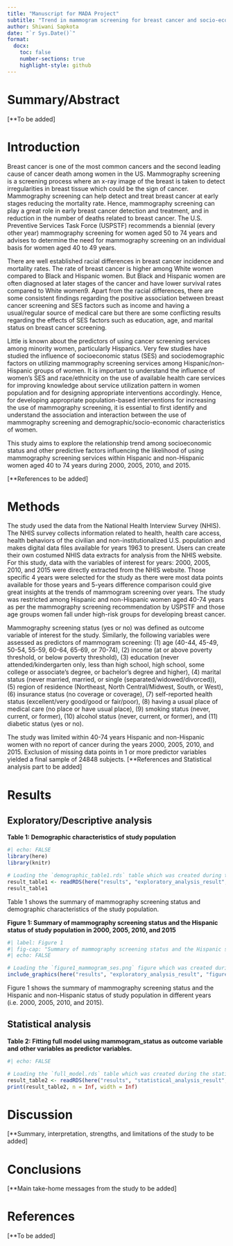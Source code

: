 ```yaml
---
title: "Manuscript for MADA Project"
subtitle: "Trend in mammogram screening for breast cancer and socio-economic status of hispanic and non-hispanic women during 2000, 2005, 2010, and 2015"
author: Shiwani Sapkota
date: "`r Sys.Date()`"
format:
  docx:
    toc: false
    number-sections: true
    highlight-style: github
---
```


# Summary/Abstract

\[\*\*To be added\]

# Introduction

Breast cancer is one of the most common cancers and the second leading cause of cancer death among women in the US. Mammography screening is a screening process where an x-ray image of the breast is taken to detect irregularities in breast tissue which could be the sign of cancer. Mammography screening can help detect and treat breast cancer at early stages reducing the mortality rate. Hence, mammography screening can play a great role in early breast cancer detection and treatment, and in reduction in the number of deaths related to breast cancer. The U.S. Preventive Services Task Force (USPSTF) recommends a biennial (every other year) mammography screening for women aged 50 to 74 years and advises to determine the need for mammography screening on an individual basis for women aged 40 to 49 years.

There are well established racial differences in breast cancer incidence and mortality rates. The rate of breast cancer is higher among White women compared to Black and Hispanic women. But Black and Hispanic women are often diagnosed at later stages of the cancer and have lower survival rates compared to White women9. Apart from the racial differences, there are some consistent findings regarding the positive association between breast cancer screening and SES factors such as income and having a usual/regular source of medical care but there are some conflicting results regarding the effects of SES factors such as education, age, and marital status on breast cancer screening.

Little is known about the predictors of using cancer screening services among minority women, particularly Hispanics. Very few studies have studied the influence of socioeconomic status (SES) and sociodemographic factors on utilizing mammography screening services among Hispanic/non-Hispanic groups of women. It is important to understand the influence of women's SES and race/ethnicity on the use of available health care services for improving knowledge about service utilization pattern in women population and for designing appropriate interventions accordingly. Hence, for developing appropriate population-based interventions for increasing the use of mammography screening, it is essential to first identify and understand the association and interaction between the use of mammography screening and demographic/socio-economic characteristics of women.

This study aims to explore the relationship trend among socioeconomic status and other predictive factors influencing the likelihood of using mammography screening services within Hispanic and non-Hispanic women aged 40 to 74 years during 2000, 2005, 2010, and 2015.

\[\*\*References to be added\]

# Methods

The study used the data from the National Health Interview Survey (NHIS). The NHIS survey collects information related to health, health care access, health behaviors of the civilian and non-institutionalized U.S. population and makes digital data files available for years 1963 to present. Users can create their own costumed NHIS data extracts for analysis from the NHIS website. For this study, data with the variables of interest for years: 2000, 2005, 2010, and 2015 were directly extracted from the NHIS website. Those specific 4 years were selected for the study as there were most data points available for those years and 5-years difference comparison could give great insights at the trends of mammogram screening over years. The study was restricted among Hispanic and non-Hispanic women aged 40-74 years as per the mammography screening recommendation by USPSTF and those age groups women fall under high-risk groups for developing breast cancer.

Mammography screening status (yes or no) was defined as outcome variable of interest for the study. Similarly, the following variables were assessed as predictors of mammogram screening: (1) age (40-44, 45-49, 50-54, 55-59, 60-64, 65-69, or 70-74), (2) income (at or above poverty threshold, or below poverty threshold), (3) education (never attended/kindergarten only, less than high school, high school, some college or associate's degree, or bachelor's degree and higher), (4) marital status (never married, married, or single (separated/widowed/divorced)), (5) region of residence (Northeast, North Central/Midwest, South, or West), (6) insurance status (no coverage or coverage), (7) self-reported health status (excellent/very good/good or fair/poor), (8) having a usual place of medical care (no place or have usual place), (9) smoking status (never, current, or former), (10) alcohol status (never, current, or former), and (11) diabetic status (yes or no).

The study was limited within 40-74 years Hispanic and non-Hispanic women with no report of cancer during the years 2000, 2005, 2010, and 2015. Exclusion of missing data points in 1 or more predictor variables yielded a final sample of 24848 subjects. \[\*\*References and Statistical analysis part to be added\]

# Results

## Exploratory/Descriptive analysis

**Table 1: Demographic characteristics of study population**

```r
#| echo: FALSE
library(here)
library(knitr)

# Loading the `demographic_table1.rds` table which was created during the data exploratory process
result_table1 <- readRDS(here("results", "exploratory_analysis_result", "demographic_table1.rds"))
result_table1
```

Table 1 shows the summary of mammography screening status and demographic characteristics of the study population.

**Figure 1: Summary of mammography screening status and the Hispanic status of study population in 2000, 2005, 2010, and 2015**

```r
#| label: Figure 1
#| fig-cap: "Summary of mammography screening status and the Hispanic status of study population in 2000, 2005, 2010, and 2015."
#| echo: FALSE

# Loading the `figure1_mammogram_ses.png` figure which was created during the data exploratory process
include_graphics(here("results", "exploratory_analysis_result", "figure1_mammogram_ses.png"))
```

Figure 1 shows the summary of mammography screening status and the Hispanic and non-Hispanic status of study population in different years (i.e. 2000, 2005, 2010, and 2015).

## Statistical analysis

**Table 2: Fitting full model using mammogram_status as outcome variable and other variables as predictor variables.**

```r
#| echo: FALSE

# Loading the `full_model.rds` table which was created during the statistical analysis process
result_table2 <- readRDS(here("results", "statistical_analysis_result", "full_model.rds"))
print(result_table2, n = Inf, width = Inf)
```

# Discussion

\[\*\*Summary, interpretation, strengths, and limitations of the study to be added\]

# Conclusions

\[\*\*Main take-home messages from the study to be added\]

# References

\[\*\*To be added\]
